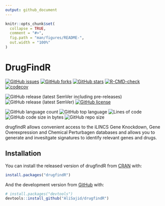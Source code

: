 ```yaml
---
output: github_document
---
```


<!-- README.md is generated from README.Rmd. Please edit that file -->

```r
knitr::opts_chunk$set(
  collapse = TRUE,
  comment = "#>",
  fig.path = "man/figures/README-",
  out.width = "100%"
)
```

# DrugFindR

<!-- badges: start -->
[![GitHub issues](https://img.shields.io/github/issues/AliSajid/drugfindR)](https://github.com/AliSajid/drugfindR/issues)
[![GitHub forks](https://img.shields.io/github/forks/AliSajid/drugfindR)](https://github.com/AliSajid/drugfindR/network)
[![GitHub stars](https://img.shields.io/github/stars/AliSajid/drugfindR)](https://github.com/AliSajid/drugfindR/stargazers)
[![R-CMD-check](https://github.com/AliSajid/drugfindR/workflows/R-CMD-check/badge.svg)](https://github.com/AliSajid/drugfindR/actions)
[![codecov](https://codecov.io/gh/AliSajid/drugfindR/branch/main/graph/badge.svg?token=FeAvIeTAiz)](https://codecov.io/gh/AliSajid/drugfindR)

![GitHub release (latest SemVer including pre-releases)](https://img.shields.io/github/v/release/AliSajid/drugfindR?include_prereleases&label=latest-release)
![GitHub release (latest SemVer)](https://img.shields.io/github/v/release/AliSajid/drugfindR?label=latest-stable)
[![GitHub license](https://img.shields.io/github/license/AliSajid/drugfindR)](https://github.com/AliSajid/drugfindR/blob/main/LICENSE)

![GitHub language count](https://img.shields.io/github/languages/count/AliSajid/drugfindR)
![GitHub top language](https://img.shields.io/github/languages/top/AliSajid/drugfindR)
![Lines of code](https://img.shields.io/tokei/lines/github/AliSajid/drugfindR)
![GitHub code size in bytes](https://img.shields.io/github/languages/code-size/AliSajid/drugfindR)
![GitHub repo size](https://img.shields.io/github/repo-size/AliSajid/drugfindR)
<!-- badges: end -->

drugfindR allows convenient access to the iLINCS Gene Knockdown, Gene Overexpression and Chemical Perturbagen databases and allows you to generate and invesitgate signatures to identify relevant genes and drugs.

## Installation

You can install the released version of drugfindR from [CRAN](https://CRAN.R-project.org) with:

``` r
install.packages("drugfindR")
```

And the development version from [GitHub](https://github.com/) with:

``` r
# install.packages("devtools")
devtools::install_github("AliSajid/drugfindR")
```

